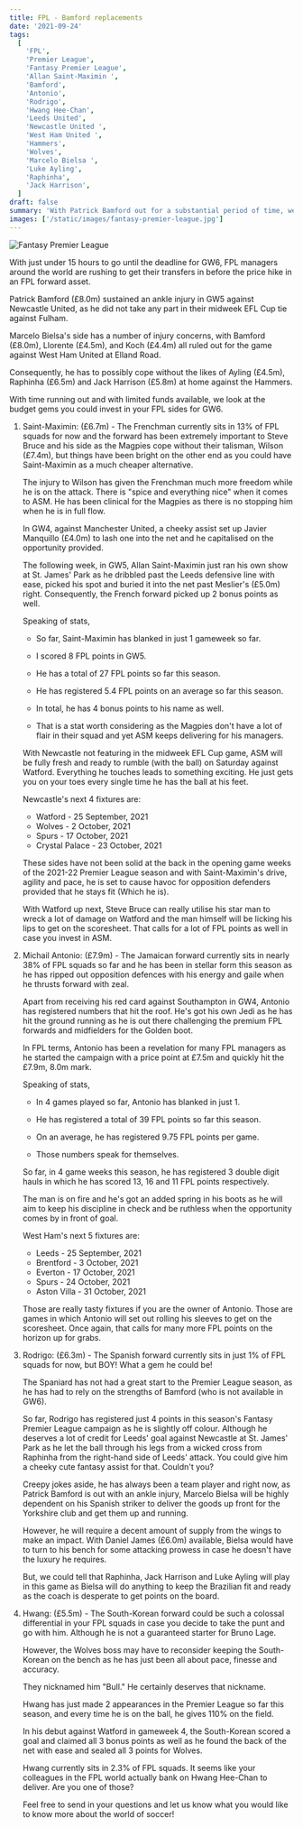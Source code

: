 ```yaml
---
title: FPL - Bamford replacements
date: '2021-09-24'
tags:
  [
    'FPL',
    'Premier League',
    'Fantasy Premier League',
    'Allan Saint-Maximin ',
    'Bamford',
    'Antonio',
    'Rodrigo',
    'Hwang Hee-Chan',
    'Leeds United',
    'Newcastle United ',
    'West Ham United ',
    'Hammers',
    'Wolves',
    'Marcelo Bielsa ',
    'Luke Ayling',
    'Raphinha',
    'Jack Harrison',
  ]
draft: false
summary: 'With Patrick Bamford out for a substantial period of time, we hve got you covered for the other mid-priced FPL forwards that you could invest in and take your side up the ranks. Check it out!'
images: ['/static/images/fantasy-premier-league.jpg']
---
```


<div className="flex flex-wrap -mx-2 overflow-hidden xl:-mx-2">
  <div className="my-1 px-2 w-full overflow-hidden xl:my-1 xl:px-2 xl:w-1/2">
    <Image
      alt="Fantasy Premier League"
      src="/static/images/fantasy-premier-league.jpg"
      width={1227}
      height={750}
    />
  </div>
</div>

With just under 15 hours to go until the deadline for GW6, FPL managers around the world are rushing to get their transfers in before the price hike in an FPL forward asset.

Patrick Bamford (£8.0m) sustained an ankle injury in GW5 against Newcastle United, as he did not take any part in their midweek EFL Cup tie against Fulham.

Marcelo Bielsa's side has a number of injury concerns, with Bamford (£8.0m), Llorente (£4.5m), and Koch (£4.4m) all ruled out for the game against West Ham United at Elland Road.

Consequently, he has to possibly cope without the likes of Ayling (£4.5m), Raphinha (£6.5m) and Jack Harrison (£5.8m) at home against the Hammers.

With time running out and with limited funds available, we look at the budget gems you could invest in your FPL sides for GW6.

1.  Saint-Maximin: (£6.7m) - The Frenchman currently sits in 13% of FPL squads for now and the forward has been extremely important to Steve Bruce and his side as the Magpies cope without their talisman, Wilson (£7.4m), but things have been bright on the other end as you could have Saint-Maximin as a much cheaper alternative.

    The injury to Wilson has given the Frenchman much more freedom while he is on the attack. There is "spice and everything nice" when it comes to ASM. He has been clinical for the Magpies as there is no stopping him when he is in full flow.

    In GW4, against Manchester United, a cheeky assist set up Javier Manquillo (£4.0m) to lash one into the net and he capitalised on the opportunity provided.

    The following week, in GW5, Allan Saint-Maximin just ran his own show at St. James' Park as he dribbled past the Leeds defensive line with ease, picked his spot and buried it into the net past Meslier's (£5.0m) right. Consequently, the French forward picked up 2 bonus points as well.

    Speaking of stats,

    - So far, Saint-Maximin has blanked in just 1 gameweek so far.

    - I scored 8 FPL points in GW5.

    - He has a total of 27 FPL points so far this season.

    - He has registered 5.4 FPL points on an average so far this season.

    - In total, he has 4 bonus points to his name as well.

    - That is a stat worth considering as the Magpies don't have a lot of flair in their squad and yet ASM keeps delivering for his managers.

    With Newcastle not featuring in the midweek EFL Cup game, ASM will be fully fresh and ready to rumble (with the ball) on Saturday against Watford. Everything he touches leads to something exciting. He just gets you on your toes every single time he has the ball at his feet.

    Newcastle's next 4 fixtures are:

    - Watford - 25 September, 2021
    - Wolves - 2 October, 2021
    - Spurs - 17 October, 2021
    - Crystal Palace - 23 October, 2021

    These sides have not been solid at the back in the opening game weeks of the 2021-22 Premier League season and with Saint-Maximin's drive, agility and pace, he is set to cause havoc for opposition defenders provided that he stays fit (Which he is).

    With Watford up next, Steve Bruce can really utilise his star man to wreck a lot of damage on Watford and the man himself will be licking his lips to get on the scoresheet. That calls for a lot of FPL points as well in case you invest in ASM.

2.  Michail Antonio: (£7.9m) - The Jamaican forward currently sits in nearly 38% of FPL squads so far and he has been in stellar form this season as he has ripped out opposition defences with his energy and gaile when he thrusts forward with zeal.

    Apart from receiving his red card against Southampton in GW4, Antonio has registered numbers that hit the roof. He's got his own Jedi as he has hit the ground running as he is out there challenging the premium FPL forwards and midfielders for the Golden boot.

    In FPL terms, Antonio has been a revelation for many FPL managers as he started the campaign with a price point at £7.5m and quickly hit the £7.9m, 8.0m mark.

    Speaking of stats,

    - In 4 games played so far, Antonio has blanked in just 1.

    - He has registered a total of 39 FPL points so far this season.

    - On an average, he has registered 9.75 FPL points per game.

    - Those numbers speak for themselves.

    So far, in 4 game weeks this season, he has registered 3 double digit hauls in which he has scored 13, 16 and 11 FPL points respectively.

    The man is on fire and he's got an added spring in his boots as he will aim to keep his discipline in check and be ruthless when the opportunity comes by in front of goal.

    West Ham's next 5 fixtures are:

    - Leeds - 25 September, 2021
    - Brentford - 3 October, 2021
    - Everton - 17 October, 2021
    - Spurs - 24 October, 2021
    - Aston Villa - 31 October, 2021

    Those are really tasty fixtures if you are the owner of Antonio. Those are games in which Antonio will set out rolling his sleeves to get on the scoresheet. Once again, that calls for many more FPL points on the horizon up for grabs.

3.  Rodrigo: (£6.3m) - The Spanish forward currently sits in just 1% of FPL squads for now, but BOY! What a gem he could be!

    The Spaniard has not had a great start to the Premier League season, as he has had to rely on the strengths of Bamford (who is not available in GW6).

    So far, Rodrigo has registered just 4 points in this season's Fantasy Premier League campaign as he is slightly off colour. Although he deserves a lot of credit for Leeds' goal against Newcastle at St. James' Park as he let the ball through his legs from a wicked cross from Raphinha from the right-hand side of Leeds' attack. You could give him a cheeky cute fantasy assist for that. Couldn't you?

    Creepy jokes aside, he has always been a team player and right now, as Patrick Bamford is out with an ankle injury, Marcelo Bielsa will be highly dependent on his Spanish striker to deliver the goods up front for the Yorkshire club and get them up and running.

    However, he will require a decent amount of supply from the wings to make an impact. With Daniel James (£6.0m) available, Bielsa would have to turn to his bench for some attacking prowess in case he doesn't have the luxury he requires.

    But, we could tell that Raphinha, Jack Harrison and Luke Ayling will play in this game as Bielsa will do anything to keep the Brazilian fit and ready as the coach is desperate to get points on the board.

4.  Hwang: (£5.5m) - The South-Korean forward could be such a colossal differential in your FPL squads in case you decide to take the punt and go with him. Although he is not a guaranteed starter for Bruno Lage.

    However, the Wolves boss may have to reconsider keeping the South-Korean on the bench as he has just been all about pace, finesse and accuracy.

    They nicknamed him "Bull." He certainly deserves that nickname.

    Hwang has just made 2 appearances in the Premier League so far this season, and every time he is on the ball, he gives 110% on the field.

    In his debut against Watford in gameweek 4, the South-Korean scored a goal and claimed all 3 bonus points as well as he found the back of the net with ease and sealed all 3 points for Wolves.

    Hwang currently sits in 2.3% of FPL squads. It seems like your colleagues in the FPL world actually bank on Hwang Hee-Chan to deliver. Are you one of those?

    Feel free to send in your questions and let us know what you would like to know more about the world of soccer!
